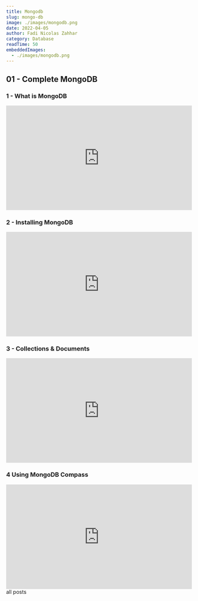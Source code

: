 ```yaml
---
title: Mongodb
slug: mongo-db
image: ./images/mongodb.png
date: 2022-04-05
author: Fadi Nicolas Zahhar
category: Database
readTime: 50
embeddedImages:
  - ./images/mongodb.png
---
```



<GatsbyImage
  image={getImage(props.embeddedImages[0])}
  alt="random stuff"
  className="first-inline-img"
/>

## 01 - Complete MongoDB

### 1 - What is MongoDB
<div style="padding:56.25% 0 0 0;position:relative;"><iframe src="https://player.vimeo.com/video/696165567?h=1106bc7061&amp;badge=0&amp;autopause=0&amp;player_id=0&amp;app_id=58479" frameborder="0" allow="autoplay; fullscreen; picture-in-picture" allowfullscreen style="position:absolute;top:0;left:0;width:100%;height:100%;" title="01 - Complete MongoDB Tutorial #1 - What is MongoDB"></iframe></div><script src="https://player.vimeo.com/api/player.js"></script>

### 2 - Installing MongoDB
<div style="padding:56.25% 0 0 0;position:relative;"><iframe src="https://player.vimeo.com/video/696165780?h=05051b89b7&amp;badge=0&amp;autopause=0&amp;player_id=0&amp;app_id=58479" frameborder="0" allow="autoplay; fullscreen; picture-in-picture" allowfullscreen style="position:absolute;top:0;left:0;width:100%;height:100%;" title="02 - Complete MongoDB Tutorial #2 - Installing MongoDB"></iframe></div><script src="https://player.vimeo.com/api/player.js"></script>

### 3 - Collections & Documents
<div style="padding:56.25% 0 0 0;position:relative;"><iframe src="https://player.vimeo.com/video/696166051?h=867f0595cc&amp;badge=0&amp;autopause=0&amp;player_id=0&amp;app_id=58479" frameborder="0" allow="autoplay; fullscreen; picture-in-picture" allowfullscreen style="position:absolute;top:0;left:0;width:100%;height:100%;" title="03 - Complete MongoDB Tutorial #3 - Collections &amp;amp; Documents"></iframe></div><script src="https://player.vimeo.com/api/player.js"></script>

### 4 Using MongoDB Compass
<div style="padding:56.25% 0 0 0;position:relative;"><iframe src="https://player.vimeo.com/video/696152516?h=8552e17748&amp;badge=0&amp;autopause=0&amp;player_id=0&amp;app_id=58479" frameborder="0" allow="autoplay; fullscreen; picture-in-picture" allowfullscreen style="position:absolute;top:0;left:0;width:100%;height:100%;" title="04 - Git &amp;amp; GitHub Tutorial for Beginners #4 - Creating a Repository"></iframe></div><script src="https://player.vimeo.com/api/player.js"></script>




<Link to="/posts" className="btn center-btn">
  all posts
</Link>
